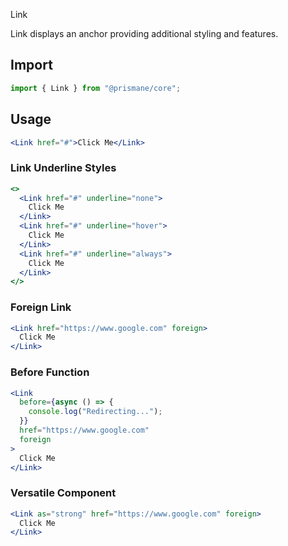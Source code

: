 <Versatile>Link</Versatile>

Link displays an anchor providing additional styling and features.

## Import

```js
import { Link } from "@prismane/core";
```

## Usage

```jsx
<Link href="#">Click Me</Link>
```

### Link Underline Styles

```jsx
<>
  <Link href="#" underline="none">
    Click Me
  </Link>
  <Link href="#" underline="hover">
    Click Me
  </Link>
  <Link href="#" underline="always">
    Click Me
  </Link>
</>
```

### Foreign Link

```jsx
<Link href="https://www.google.com" foreign>
  Click Me
</Link>
```

### Before Function

```jsx
<Link
  before={async () => {
    console.log("Redirecting...");
  }}
  href="https://www.google.com"
  foreign
>
  Click Me
</Link>
```

### Versatile Component

```jsx
<Link as="strong" href="https://www.google.com" foreign>
  Click Me
</Link>
```
